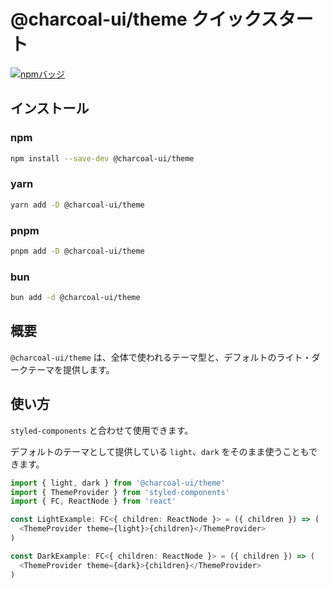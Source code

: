 
<Meta title="theme/README" />

# @charcoal-ui/theme クイックスタート

[![npmバッジ](https://img.shields.io/npm/v/@charcoal-ui/theme?label=%40charcoal-ui%2Ftheme&style=flat-square&logo=npm)](https://www.npmjs.com/package/@charcoal-ui/theme)

## インストール

### npm

```bash
npm install --save-dev @charcoal-ui/theme
```

### yarn

```bash
yarn add -D @charcoal-ui/theme
```

### pnpm

```bash
pnpm add -D @charcoal-ui/theme
```

### bun

```bash
bun add -d @charcoal-ui/theme
```

## 概要

`@charcoal-ui/theme` は、全体で使われるテーマ型と、デフォルトのライト・ダークテーマを提供します。

## 使い方

`styled-components` と合わせて使用できます。

デフォルトのテーマとして提供している `light`、`dark` をそのまま使うこともできます。

```typescript
import { light, dark } from '@charcoal-ui/theme'
import { ThemeProvider } from 'styled-components'
import { FC, ReactNode } from 'react'

const LightExample: FC<{ children: ReactNode }> = ({ children }) => (
  <ThemeProvider theme={light}>{children}</ThemeProvider>
)

const DarkExample: FC<{ children: ReactNode }> = ({ children }) => (
  <ThemeProvider theme={dark}>{children}</ThemeProvider>
)
```
